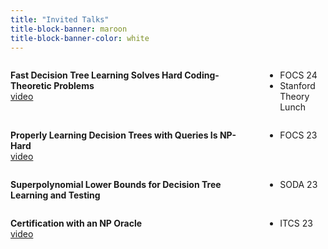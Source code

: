 ```yaml
---
title: "Invited Talks"
title-block-banner: maroon
title-block-banner-color: white
---
```


::: {.border}
:::{.columns}
::: {.column width="80%"}
**Fast Decision Tree Learning Solves Hard Coding-Theoretic Problems**  
[video](https://www.youtube.com/watch?v=18OpV7HGRt0)  
:::
::: {.column width="20%" .text-right}
- FOCS 24  
- Stanford Theory Lunch 
:::
:::
:::




::: {.border}
:::{.columns}
::: {.column width="80%"}
**Properly Learning Decision Trees with Queries Is NP-Hard**  
[video](https://www.youtube.com/watch?v=m-BjN6DqOHw) 
:::
::: {.column width="20%" .text-right}
- FOCS 23
:::
:::
:::


::: {.border}
:::{.columns}
::: {.column width="80%"}
**Superpolynomial Lower Bounds for Decision Tree Learning and Testing**
:::
::: {.column width="20%" .text-right}
- SODA 23
:::
:::
:::



::: {.border}
:::{.columns}
::: {.column width="80%"}
**Certification with an NP Oracle**  
[video](https://www.youtube.com/watch?v=7BFnKbE3Ct4&t=581s)
:::
::: {.column width="20%" .text-right}
- ITCS 23
:::
:::
:::



